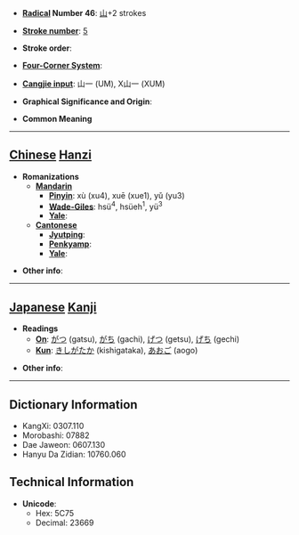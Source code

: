 * '''[[Wiktionary:Chinese radical index| Radical]] Number 46''': [[Wiktionary:Chinese radical index 山|山]]+2 strokes

* '''[[Wiktionary:Chinese total strokes index|Stroke number]]''': [[Wiktionary:Chinese total strokes index 5|5]]

* '''Stroke order''': 

* '''[[Wiktionary:Chinese four corner index|Four-Corner System]]''': 

* '''[[Wiktionary:Chinese Cangjie index|Cangjie input]]''': 山一 (UM), X山一 (XUM)

* '''Graphical Significance and Origin''': 

* '''Common Meaning'''

----

== [[Chinese]] [[Hanzi]] ==

* '''Romanizations'''
** '''[[Mandarin]]'''
*** '''[[Pinyin]]''': xù (xu4), xuē (xue1), yǔ (yu3)
*** '''[[Wade-Giles]]''': hsü<sup>4</sup>, hsüeh<sup>1</sup>, yü<sup>3</sup>
*** '''[[Yale]]''': 
** '''[[Cantonese]]'''
*** '''[[Jyutping]]''':
*** '''[[Penkyamp]]''': 
*** '''[[Yale]]''': 

* '''Other info''': 

----

== [[Japanese]] [[Kanji]] ==

* '''Readings'''
** '''[[On]]''': [[がつ]] (gatsu), [[がち]] (gachi), [[げつ]] (getsu), [[げち]] (gechi)
** '''[[Kun]]''': [[きしがたか]] (kishigataka), [[あおご]] (aogo)

* '''Other info''':  

----

== Dictionary Information ==

* KangXi: 0307.110
* Morobashi: 07882
* Dae Jaweon: 0607.130
* Hanyu Da Zidian: 10760.060

== Technical Information ==

* '''Unicode''':
** Hex: 5C75
** Decimal: 23669